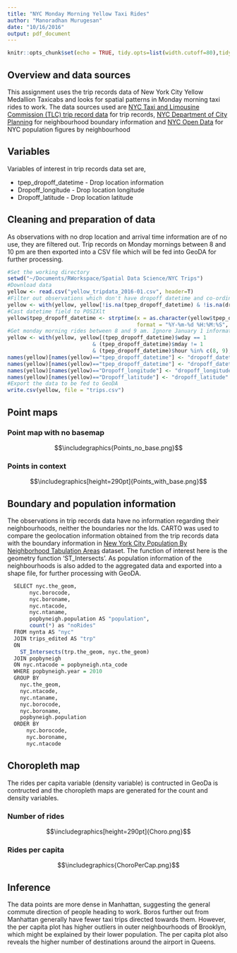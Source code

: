 ```yaml
---
title: "NYC Monday Morning Yellow Taxi Rides"
author: "Manoradhan Murugesan"
date: "10/16/2016"
output: pdf_document
---
```


```r
knitr::opts_chunk$set(echo = TRUE, tidy.opts=list(width.cutoff=80),tidy=TRUE)
```

## Overview and data sources

This assignment uses the trip records data of New York City Yellow Medallion Taxicabs and looks for spatial patterns in Monday morning taxi rides to work. The data sources used are [NYC Taxi and Limousine Commission (TLC) trip record data](http://www.nyc.gov/html/tlc/html/about/trip_record_data.shtml) for trip records, [NYC Department of City Planning](http://www1.nyc.gov/site/planning/data-maps/open-data/dwn-nynta.page) for neighbourhood boundary information and [NYC Open Data](https://data.cityofnewyork.us/City-Government/New-York-City-Population-By-Neighborhood-Tabulatio/swpk-hqdp/data) for NYC population figures by neighbourhood

## Variables
Variables of interest in trip records data set are,

* tpep_dropoff_datetime - Drop location information
* Dropoff_longitude - Drop location longitude
* Dropoff_latitude - Drop location latitude

## Cleaning and preparation of data
As observations with no drop location and arrival time information are of no use, they are filtered out. Trip records on Monday mornings between 8 and 10 pm are then exported into a CSV file which will be fed into GeoDA for further processing.

```r
#Set the working directory
setwd("~/Documents/RWorkspace/Spatial Data Science/NYC Trips")
#Download data
yellow <- read.csv("yellow_tripdata_2016-01.csv", header=T)
#Filter out observations which don't have dropoff datetime and co-ordination information
yellow <- with(yellow, yellow[!is.na(tpep_dropoff_datetime) & !is.na(dropoff_longitude) & !is.na(dropoff_latitude),])
#Cast datetime field to POSIXlt
yellow$tpep_dropoff_datetime <- strptime(x = as.character(yellow$tpep_dropoff_datetime),
                                         format = "%Y-%m-%d %H:%M:%S", tz="America/New_York")
#Get monday morning rides between 8 and 9 am. Ignore January 1 information, as it is a holiday.
yellow <- with(yellow, yellow[(tpep_dropoff_datetime)$wday == 1 
                           & (tpep_dropoff_datetime)$mday != 1 
                           & (tpep_dropoff_datetime)$hour %in% c(8, 9),])
names(yellow)[names(yellow)=="tpep_dropoff_datetime"] <- "dropoff_datetime"
names(yellow)[names(yellow)=="tpep_dropoff_datetime"] <- "dropoff_datetime"
names(yellow)[names(yellow)=="Dropoff_longitude"] <- "dropoff_longitude"
names(yellow)[names(yellow)=="Dropoff_latitude"] <- "dropoff_latitude"
#Export the data to be fed to GeoDA
write.csv(yellow, file = "trips.csv")
```

## Point maps
### Point map with no basemap
$$\includegraphics{Points_no_base.png}$$

### Points in context
$$\includegraphics[height=290pt]{Points_with_base.png}$$

## Boundary and population information
The observations in trip records data have no information regarding their neighbourhoods, neither the boundaries nor the Ids. CARTO was used to compare the geolocation information obtained from the trip records data with the boundary information in [New York City Population By Neighborhood Tabulation Areas](http://www1.nyc.gov/site/planning/data-maps/open-data/dwn-nynta.page) dataset. The function of interest here is the geometry function 'ST_Intersects'. As population information of the neighbourhoods is also added to the aggregated data and exported into a shape file, for further processing with GeoDA.

```r
  SELECT nyc.the_geom, 
       nyc.borocode, 
       nyc.boroname, 
       nyc.ntacode, 
       nyc.ntaname, 
       popbyneigh.population AS "population",
       count(*) as "noRides"
  FROM nynta AS "nyc"
  JOIN trips_edited AS "trp"
  ON 
    ST_Intersects(trp.the_geom, nyc.the_geom)
  JOIN popbyneigh
  ON nyc.ntacode = popbyneigh.nta_code
  WHERE popbyneigh.year = 2010
  GROUP BY
    nyc.the_geom, 
    nyc.ntacode, 
    nyc.ntaname,
    nyc.borocode, 
    nyc.boroname,
    popbyneigh.population
  ORDER BY
      nyc.borocode, 
      nyc.boroname, 
      nyc.ntacode
```


## Choropleth map

The rides per capita variable (density variable) is contructed in GeoDa is contructed and the choropleth maps are generated for the count and density variables.

### Number of rides
$$\includegraphics[height=290pt]{Choro.png}$$

### Rides per capita
$$\includegraphics{ChoroPerCap.png}$$

## Inference

The data points are more dense in Manhattan, suggesting the general commute direction of people heading to work. Boros further out from Manhattan generally have fewer taxi trips directed towards them. However, the per capita plot has higher outliers in outer neighbourhoods of Brooklyn, which might be explained by their lower population. The per capita plot also reveals the higher number of destinations around the airport in Queens.